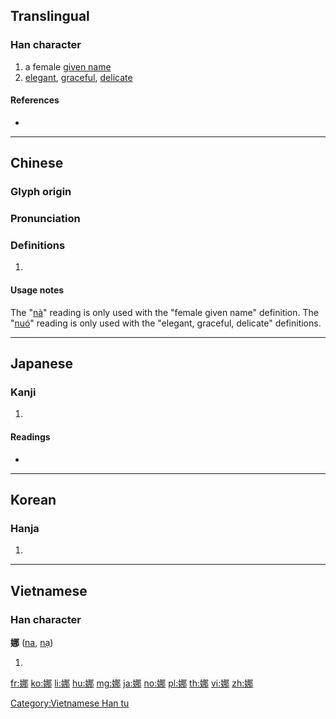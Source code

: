 ==Translingual==

===Han character===
{{Han char|rn=38|rad=女|as=07|sn=10|four=47427|canj=VSQL|ids=⿰女那}}

# a female [[given name]]
# [[elegant]], [[graceful]], [[delicate]]

====References====
* {{Han ref|kx=0262.230|dkj=06311|dj=0529.230|hdz=21048.070|uh=5A1C|ud=23068|bh=AE52|bd=44626}}

----

==Chinese==
{{zh-forms}}

===Glyph origin===
{{Han etym}}

===Pronunciation===
{{zh-pron
|m=nuó
|c=naa4,no4,no5
|h=pfs=
|md=
|mn=
|w=
|mc=y
|oc=y
|cat=
}}

===Definitions===
{{zh-hanzi}}

# {{rfdef|lang=zh}}

====Usage notes====
The "[[nà]]" reading is only used with the "female given name" definition. The "[[nuó]]" reading is only used with the "elegant, graceful, delicate" definitions.

----

==Japanese==

===Kanji===
{{ja-kanji|grade=|rs=女07}}

# {{defn|lang=ja|sort=女07}}

====Readings====
* {{ja-readings|on=[[だ]] (da), [[な]] (na)|kun=[[しなやか]] (shinayaka), [[おもむろ]] (omomuro)}}

----

==Korean==

===Hanja===
{{ko-hanja|hangeul=나|rv=na|mr=na}}

# {{defn|lang=ko|sort=女07}}

----

==Vietnamese==

===Han character===
'''娜''' ([[na]], [[nạ]])

# {{defn|vi}}

[[Category:Vietnamese Han tu]]

[[fr:娜]]
[[ko:娜]]
[[li:娜]]
[[hu:娜]]
[[mg:娜]]
[[ja:娜]]
[[no:娜]]
[[pl:娜]]
[[th:娜]]
[[vi:娜]]
[[zh:娜]]